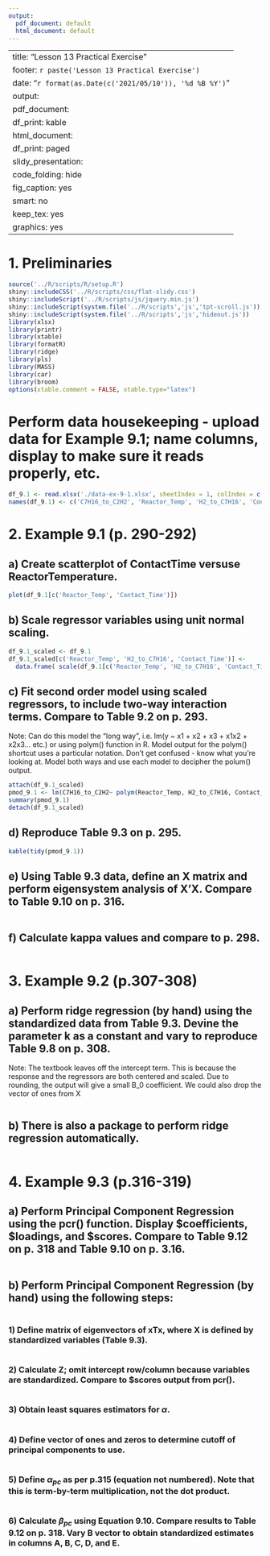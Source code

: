 ```yaml
---
output:
  pdf_document: default
  html_document: default
---
```

---
title: "Lesson 13 Practical Exercise"
footer: `r paste('Lesson 13 Practical Exercise')`
date: "`r format(as.Date(c('2021/05/10')), '%d %B %Y')`"
output:
  pdf_document:
    df_print: kable
  html_document:
    df_print: paged
  slidy_presentation:
    code_folding: hide
    fig_caption: yes
    smart: no
keep_tex: yes
graphics: yes
---

# 1. Preliminaries

```r
source('../R/scripts/R/setup.R')
shiny::includeCSS('../R/scripts/css/flat-slidy.css')
shiny::includeScript('../R/scripts/js/jquery.min.js')
shiny::includeScript(system.file('../R/scripts','js','tpt-scroll.js'))
shiny::includeScript(system.file('../R/scripts','js','hideout.js'))
library(xlsx)
library(printr)
library(xtable)
library(formatR)
library(ridge)
library(pls)
library(MASS)
library(car)
library(broom)
options(xtable.comment = FALSE, xtable.type="latex")
```

# Perform data housekeeping - upload data for Example 9.1; name columns, display to make sure it reads properly, etc. 

```r
df_9.1 <- read.xlsx('./data-ex-9-1.xlsx', sheetIndex = 1, colIndex = c(2,3,4,5))
names(df_9.1) <- c('C7H16_to_C2H2', 'Reactor_Temp', 'H2_to_C7H16', 'Contact_Time')
```

# 2. Example 9.1 (p. 290-292)
## a) Create scatterplot of ContactTime versuse ReactorTemperature.

```r
plot(df_9.1[c('Reactor_Temp', 'Contact_Time')])
```

## b) Scale regressor variables using unit normal scaling.

```r
df_9.1_scaled <- df_9.1
df_9.1_scaled[c('Reactor_Temp', 'H2_to_C7H16', 'Contact_Time')] <- 
  data.frame( scale(df_9.1[c('Reactor_Temp', 'H2_to_C7H16', 'Contact_Time')]) )
```

## c) Fit second order model using scaled regressors, to include two-way interaction terms. Compare to Table 9.2 on p. 293.

Note: Can do this model the "long way", i.e. lm(y ~ x1 + x2 + x3 + x1x2 + x2x3... etc.) or using polym() function in R.
Model output for the polym() shortcut uses a particular notation. Don't get confused - know what you're looking at.
Model both ways and use each model to decipher the polum() output.

```r
attach(df_9.1_scaled)
pmod_9.1 <- lm(C7H16_to_C2H2~ polym(Reactor_Temp, H2_to_C7H16, Contact_Time, degree = 2, raw = TRUE) )
summary(pmod_9.1)
detach(df_9.1_scaled)
```

## d) Reproduce Table 9.3 on p. 295.

```r
kable(tidy(pmod_9.1))
```

## e) Using Table 9.3 data, define an X matrix and perform eigensystem analysis of X'X. Compare to Table 9.10 on p. 316.

```r

```

## f) Calculate kappa values and compare to p. 298.

```r

```

# 3. Example 9.2 (p.307-308)

## a) Perform ridge regression (by hand) using the standardized data from Table 9.3. Devine the parameter k as a constant and vary to reproduce Table 9.8 on p. 308.

Note: The textbook leaves off the intercept term. This is because the response and the regressors are both centered and scaled. Due to rounding, the output will give a small B_0 coefficient. We could also drop the vector of ones from X

```r

```

## b) There is also a package to perform ridge regression automatically.

```r

```

# 4. Example 9.3 (p.316-319)

## a) Perform Principal Component Regression using the pcr() function. Display $coefficients, $loadings, and $scores. Compare to Table 9.12 on p. 318 and Table 9.10 on p. 3.16.

```r

```

## b) Perform Principal Component Regression (by hand) using the following steps:

```r

```

### 1) Define matrix of eigenvectors of xTx, where X is defined by standardized variables (Table 9.3).

```r

```

### 2) Calculate Z; omit intercept row/column because variables are standardized. Compare to $scores output from pcr().

```r

```

### 3) Obtain least squares estimators for $\alpha$.

```r

```

### 4) Define vector of ones and zeros to determine cutoff of principal components to use.

```r

```

### 5) Define $\alpha_{pc}$ as per p.315 (equation not numbered). Note that this is term-by-term multiplication, not the dot product.

```r

```

### 6) Calculate $\beta_{pc}$ using Equation 9.10. Compare results to Table 9.12 on p. 318. Vary B vector to obtain standardized estimates in columns A, B, C, D, and E.

```r

```